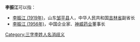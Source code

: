 '''李振江'''可以指：
* [[李振江_(1919年)|李振江 (1919年)]]，山东[[邹平县|邹平县]]人，中华人民共和国[[吉林省|吉林省]]副省长
* [[李振江_(1956年)|李振江 (1956年)]]，中国企业家、[[神威药业|神威药业]]董事长
{{disambig}}

[[Category:三字李姓人名消歧义|Category:三字李姓人名消歧义]]